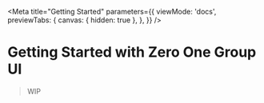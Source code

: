 
<Meta
  title="Getting Started"
  parameters={{
    viewMode: 'docs',
    previewTabs: {
      canvas: { hidden: true },
    },
  }}
/>

# Getting Started with Zero One Group UI

> WIP
